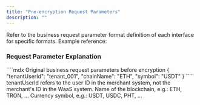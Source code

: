 ```yaml
---
title: "Pre-encryption Request Parameters"
description: ""
---
```



Refer to the business request parameter format definition of each interface for specific formats. Example reference:

### Request Parameter Explanation
<RequestExample>
````mdx Original business request parameters before encryption
{
  "tenantUserId": "tenant_001",
  "chainName": "ETH",
  "symbol": "USDT"
}
````
</RequestExample>


<ParamField path="tenantUserId" type="string" required>
tenantUserId refers to the user ID in the merchant system, not the merchant's ID in the WaaS system.
</ParamField>

<ParamField path="chainName" type="string" required>
Name of the blockchain, e.g.: ETH, TRON, ...
</ParamField>

<ParamField path="symbol" type="string" required>
Currency symbol, e.g.: USDT, USDC, PHT, ...
</ParamField>


